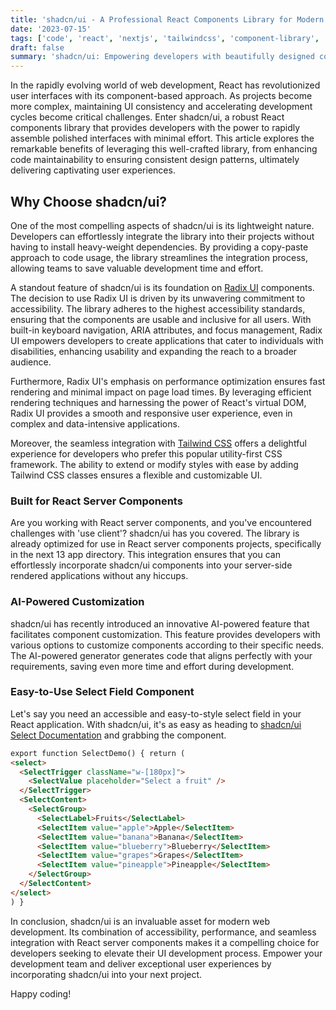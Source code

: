 ```yaml
---
title: 'shadcn/ui - A Professional React Components Library for Modern Web Development'
date: '2023-07-15'
tags: ['code', 'react', 'nextjs', 'tailwindcss', 'component-library', 'Radix UI', 'accessibility']
draft: false
summary: 'shadcn/ui: Empowering developers with beautifully designed components built using Radix UI and Tailwind CSS, ensuring accessibility and seamless integration.'
---
```


In the rapidly evolving world of web development, React has revolutionized user interfaces with its component-based approach. As projects become more complex, maintaining UI consistency and accelerating development cycles become critical challenges. Enter shadcn/ui, a robust React components library that provides developers with the power to rapidly assemble polished interfaces with minimal effort. This article explores the remarkable benefits of leveraging this well-crafted library, from enhancing code maintainability to ensuring consistent design patterns, ultimately delivering captivating user experiences.

## Why Choose shadcn/ui?

One of the most compelling aspects of shadcn/ui is its lightweight nature. Developers can effortlessly integrate the library into their projects without having to install heavy-weight dependencies. By providing a copy-paste approach to code usage, the library streamlines the integration process, allowing teams to save valuable development time and effort.

A standout feature of shadcn/ui is its foundation on [Radix UI](https://www.radix-ui.com/) components. The decision to use Radix UI is driven by its unwavering commitment to accessibility. The library adheres to the highest accessibility standards, ensuring that the components are usable and inclusive for all users. With built-in keyboard navigation, ARIA attributes, and focus management, Radix UI empowers developers to create applications that cater to individuals with disabilities, enhancing usability and expanding the reach to a broader audience.

Furthermore, Radix UI's emphasis on performance optimization ensures fast rendering and minimal impact on page load times. By leveraging efficient rendering techniques and harnessing the power of React's virtual DOM, Radix UI provides a smooth and responsive user experience, even in complex and data-intensive applications.

Moreover, the seamless integration with [Tailwind CSS](https://tailwindcss.com/) offers a delightful experience for developers who prefer this popular utility-first CSS framework. The ability to extend or modify styles with ease by adding Tailwind CSS classes ensures a flexible and customizable UI.

### Built for React Server Components

Are you working with React server components, and you've encountered challenges with 'use client'? shadcn/ui has you covered. The library is already optimized for use in React server components projects, specifically in the next 13 app directory. This integration ensures that you can effortlessly incorporate shadcn/ui components into your server-side rendered applications without any hiccups.

### AI-Powered Customization

shadcn/ui has recently introduced an innovative AI-powered feature that facilitates component customization. This feature provides developers with various options to customize components according to their specific needs. The AI-powered generator generates code that aligns perfectly with your requirements, saving even more time and effort during development.

### Easy-to-Use Select Field Component

Let's say you need an accessible and easy-to-style select field in your React application. With shadcn/ui, it's as easy as heading to [shadcn/ui Select Documentation](https://ui.shadcn.com/docs/components/select) and grabbing the component.

```html
export function SelectDemo() { return (
<select>
  <SelectTrigger className="w-[180px]">
    <SelectValue placeholder="Select a fruit" />
  </SelectTrigger>
  <SelectContent>
    <SelectGroup>
      <SelectLabel>Fruits</SelectLabel>
      <SelectItem value="apple">Apple</SelectItem>
      <SelectItem value="banana">Banana</SelectItem>
      <SelectItem value="blueberry">Blueberry</SelectItem>
      <SelectItem value="grapes">Grapes</SelectItem>
      <SelectItem value="pineapple">Pineapple</SelectItem>
    </SelectGroup>
  </SelectContent>
</select>
) }
```

In conclusion, shadcn/ui is an invaluable asset for modern web development. Its combination of accessibility, performance, and seamless integration with React server components makes it a compelling choice for developers seeking to elevate their UI development process. Empower your development team and deliver exceptional user experiences by incorporating shadcn/ui into your next project.

Happy coding!
